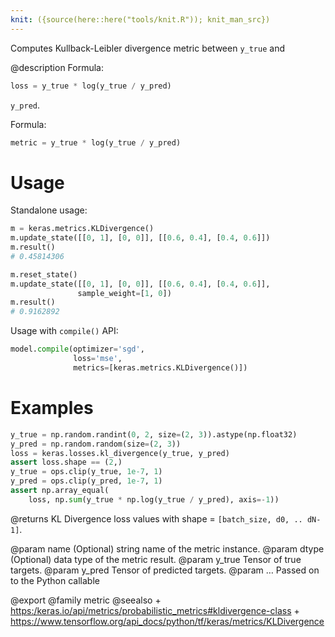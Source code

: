 ```yaml
---
knit: ({source(here::here("tools/knit.R")); knit_man_src})
---
```

Computes Kullback-Leibler divergence metric between `y_true` and

@description
Formula:

```python
loss = y_true * log(y_true / y_pred)
```

`y_pred`.

Formula:

```python
metric = y_true * log(y_true / y_pred)
```

# Usage
Standalone usage:

```python
m = keras.metrics.KLDivergence()
m.update_state([[0, 1], [0, 0]], [[0.6, 0.4], [0.4, 0.6]])
m.result()
# 0.45814306
```

```python
m.reset_state()
m.update_state([[0, 1], [0, 0]], [[0.6, 0.4], [0.4, 0.6]],
               sample_weight=[1, 0])
m.result()
# 0.9162892
```

Usage with `compile()` API:

```python
model.compile(optimizer='sgd',
              loss='mse',
              metrics=[keras.metrics.KLDivergence()])
```

# Examples
```python
y_true = np.random.randint(0, 2, size=(2, 3)).astype(np.float32)
y_pred = np.random.random(size=(2, 3))
loss = keras.losses.kl_divergence(y_true, y_pred)
assert loss.shape == (2,)
y_true = ops.clip(y_true, 1e-7, 1)
y_pred = ops.clip(y_pred, 1e-7, 1)
assert np.array_equal(
    loss, np.sum(y_true * np.log(y_true / y_pred), axis=-1))
```

@returns
KL Divergence loss values with shape = `[batch_size, d0, .. dN-1]`.

@param name (Optional) string name of the metric instance.
@param dtype (Optional) data type of the metric result.
@param y_true Tensor of true targets.
@param y_pred Tensor of predicted targets.
@param ... Passed on to the Python callable

@export
@family metric
@seealso
+ <https:/keras.io/api/metrics/probabilistic_metrics#kldivergence-class>
+ <https://www.tensorflow.org/api_docs/python/tf/keras/metrics/KLDivergence>
